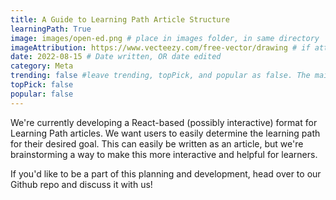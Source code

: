 ```yaml
---
title: A Guide to Learning Path Article Structure
learningPath: True
image: images/open-ed.png # place in images folder, in same directory
imageAttribution: https://www.vecteezy.com/free-vector/drawing # if attribution needed, put link to source
date: 2022-08-15 # Date written, OR date edited
category: Meta
trending: false #leave trending, topPick, and popular as false. The maintainers typically decide this :)
topPick: false
popular: false
---
```


We're currently developing a React-based (possibly interactive) format for Learning Path articles. We want users to easily determine the learning path for their desired goal. This can easily be written as an article, but we're brainstorming a way to make this more interactive and helpful for learners.

If you'd like to be a part of this planning and development, head over to our Github repo and discuss it with us!
